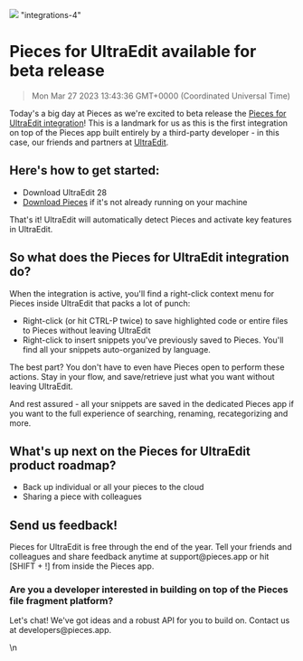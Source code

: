 ![](https://uploads-ssl.webflow.com/6143afec68f555387049efb3/630d240fb539a016950cfaaf_ezgif_com-gif-maker3_ed401e8a7dad6019e87cb34411480ff1_2000.png)
"integrations-4"
# Pieces for UltraEdit available for beta release
> Mon Mar 27 2023 13:43:36 GMT+0000 (Coordinated Universal Time)
<p>Today&#x27;s a big day at Pieces as we&#x27;re excited to beta release the <a
    href="https://updates.pieces.app/announcements/code.pieces.app/ue" target="_blank" rel="noopener noreferrer">Pieces
    for UltraEdit integration</a>! This is a landmark for us as this is the first integration on top of the Pieces app
    built entirely by a third-party developer - in this case, our friends and partners at <a
        href="https://updates.pieces.app/announcements/ultraedit.com" target="_blank"
        rel="noopener noreferrer">UltraEdit</a>.</p><h2 id="f298m">Here&#x27;s how to get started:</h2><ul>
    <li>Download UltraEdit 28</li>
    <li><a href="https://updates.pieces.app/announcements/code.pieces.app/install" target="_blank"
           rel="noopener noreferrer">Download Pieces</a> if it&#x27;s not already running on your machine
    </li>
</ul><p>That&#x27;s it! UltraEdit will automatically detect Pieces and activate key features in UltraEdit.</p><h2
    id="2c303">So what does the Pieces for UltraEdit integration do?</h2><p>When the integration is active, you&#x27;ll
    find a right-click context menu for Pieces inside UltraEdit that packs a lot of punch:</p><ul>
    <li>Right-click (or hit CTRL-P twice) to save highlighted code or entire files to Pieces without leaving UltraEdit
    </li>
    <li>Right-click to insert snippets you&#x27;ve previously saved to Pieces. You&#x27;ll find all your snippets
        auto-organized by language.
    </li>
</ul><p>The best part? You don&#x27;t have to even have Pieces open to perform these actions. Stay in your flow, and
    save/retrieve just what you want without leaving UltraEdit.</p><p>And rest assured - all your snippets are saved in
    the dedicated Pieces app if you want to the full experience of searching, renaming, recategorizing and more.</p><h2
    id="d0aml">What&#x27;s up next on the Pieces for UltraEdit product roadmap?</h2><ul>
    <li>Back up individual or all your pieces to the cloud</li>
    <li>Sharing a piece with colleagues</li>
</ul><h2 id="10qaj">Send us feedback!</h2><p>Pieces for UltraEdit is free through the end of the year. Tell your friends
    and colleagues and share feedback anytime at support@pieces.app or hit [SHIFT + !] from inside the Pieces app.</p>
<h3 id="f3gnd">Are you a developer interested in building on top of the Pieces file fragment platform?</h3><p>Let&#x27;s
    chat! We&#x27;ve got ideas and a robust API for you to build on. Contact us at developers@pieces.app.</p>\n
